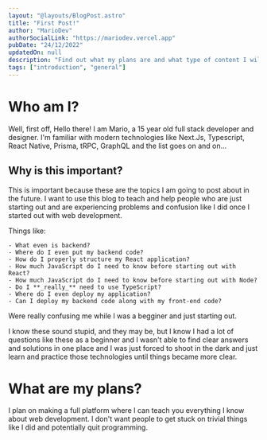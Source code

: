 ```yaml
---
layout: "@layouts/BlogPost.astro"
title: "First Post!"
author: "MarioDev"
authorSocialLink: "https://mariodev.vercel.app"
pubDate: "24/12/2022"
updatedOn: null
description: "Find out what my plans are and what type of content I will post on this blog from now on!"
tags: ["introduction", "general"]
---
```


# Who am I?

Well, first off, Hello there! I am Mario, a 15 year old full stack developer and designer. I'm familiar with
modern technologies like Next.Js, Typescript, React Native, Prisma, tRPC, GraphQL and the list goes on and on...

## Why is this important?

This is important because these are the topics I am going to post about in the future. I want to use this blog
to teach and help people who are just starting out and are experiencing problems and confusion like I did once I started out with web development.

Things like:

    - What even is backend?
    - Where do I even put my backend code?
    - How do I properly structure my React application?
    - How much JavaScript do I need to know before starting out with React?
    - How much JavaScript do I need to know before starting out with Node?
    - Do I **_really_** need to use TypeScript?
    - Where do I even deploy my application?
    - Can I deploy my backend code along with my front-end code?

Were really confusing me while I was a begginer and just starting out.

I know these sound stupid, and they may be, but I know I had a lot of questions like these as a beginner
and I wasn't able to find clear answers and solutions in one place and I was just forced to shoot in the dark and just learn and practice
those technologies until things became more clear.

# What are my plans?

I plan on making a full platform where I can teach you everything I know about web development.
I don't want people to get stuck on trivial things like I did and potentially quit programming.
